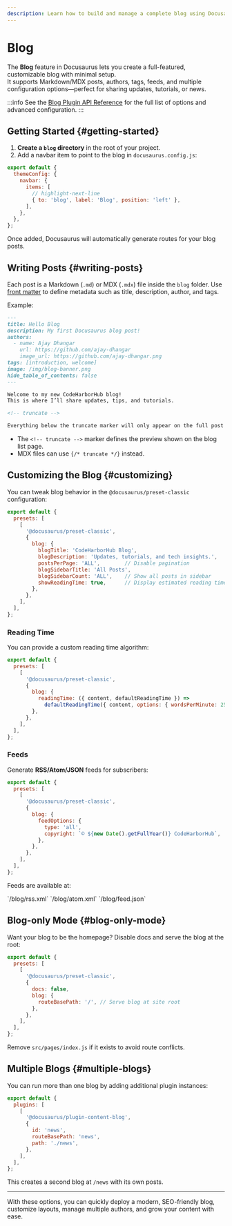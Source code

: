 ```yaml
---
description: Learn how to build and manage a complete blog using Docusaurus.
---
```


# Blog

The **Blog** feature in Docusaurus lets you create a full-featured, customizable blog with minimal setup.  
It supports Markdown/MDX posts, authors, tags, feeds, and multiple configuration options—perfect for sharing updates, tutorials, or news.

:::info
See the [Blog Plugin API Reference](https://docusaurus.io/docs/api/plugins/@docusaurus/plugin-content-blog) for the full list of options and advanced configuration.
:::

<AdsComponent />

## Getting Started {#getting-started}

1. **Create a `blog` directory** in the root of your project.
2. Add a navbar item to point to the blog in `docusaurus.config.js`:

```js title="docusaurus.config.js"
export default {
  themeConfig: {
    navbar: {
      items: [
        // highlight-next-line
        { to: 'blog', label: 'Blog', position: 'left' },
      ],
    },
  },
};
````

Once added, Docusaurus will automatically generate routes for your blog posts.

## Writing Posts {#writing-posts}

Each post is a Markdown (`.md`) or MDX (`.mdx`) file inside the `blog` folder.
Use [front matter](/docs/markdown-features#front-matter) to define metadata such as title, description, author, and tags.

Example:

```md title="blog/2025-09-01-hello-blog.md"
---
title: Hello Blog
description: My first Docusaurus blog post!
authors:
  - name: Ajay Dhangar
    url: https://github.com/ajay-dhangar
    image_url: https://github.com/ajay-dhangar.png
tags: [introduction, welcome]
image: /img/blog-banner.png
hide_table_of_contents: false
---

Welcome to my new CodeHarborHub blog!  
This is where I’ll share updates, tips, and tutorials.

<!-- truncate -->

Everything below the truncate marker will only appear on the full post page.
```

* The `<!-- truncate -->` marker defines the preview shown on the blog list page.
* MDX files can use `{/* truncate */}` instead.

## Customizing the Blog {#customizing}

You can tweak blog behavior in the `@docusaurus/preset-classic` configuration:

```js title="docusaurus.config.js"
export default {
  presets: [
    [
      '@docusaurus/preset-classic',
      {
        blog: {
          blogTitle: 'CodeHarborHub Blog',
          blogDescription: 'Updates, tutorials, and tech insights.',
          postsPerPage: 'ALL',        // Disable pagination
          blogSidebarTitle: 'All Posts',
          blogSidebarCount: 'ALL',    // Show all posts in sidebar
          showReadingTime: true,      // Display estimated reading time
        },
      },
    ],
  ],
};
```

<AdsComponent />

### Reading Time

You can provide a custom reading time algorithm:

```js title="docusaurus.config.js"
export default {
  presets: [
    [
      '@docusaurus/preset-classic',
      {
        blog: {
          readingTime: ({ content, defaultReadingTime }) =>
            defaultReadingTime({ content, options: { wordsPerMinute: 250 } }),
        },
      },
    ],
  ],
};
```

### Feeds

Generate **RSS/Atom/JSON** feeds for subscribers:

```js title="docusaurus.config.js"
export default {
  presets: [
    [
      '@docusaurus/preset-classic',
      {
        blog: {
          feedOptions: {
            type: 'all',
            copyright: `© ${new Date().getFullYear()} CodeHarborHub`,
          },
        },
      },
    ],
  ],
};
```

Feeds are available at:

<Tabs>
<TabItem value="rss">`/blog/rss.xml`</TabItem>
<TabItem value="atom">`/blog/atom.xml`</TabItem>
<TabItem value="json">`/blog/feed.json`</TabItem>
</Tabs>

<AdsComponent />

## Blog-only Mode {#blog-only-mode}

Want your blog to be the homepage?
Disable docs and serve the blog at the root:

```js title="docusaurus.config.js"
export default {
  presets: [
    [
      '@docusaurus/preset-classic',
      {
        docs: false,
        blog: {
          routeBasePath: '/', // Serve blog at site root
        },
      },
    ],
  ],
};
```

Remove `src/pages/index.js` if it exists to avoid route conflicts.

## Multiple Blogs {#multiple-blogs}

You can run more than one blog by adding additional plugin instances:

```js title="docusaurus.config.js"
export default {
  plugins: [
    [
      '@docusaurus/plugin-content-blog',
      {
        id: 'news',
        routeBasePath: 'news',
        path: './news',
      },
    ],
  ],
};
```

This creates a second blog at `/news` with its own posts.

---

With these options, you can quickly deploy a modern, SEO-friendly blog, customize layouts, manage multiple authors, and grow your content with ease.